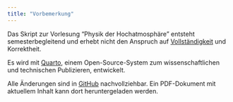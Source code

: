```yaml
---
title: "Vorbemerkung"
---
```


Das Skript zur Vorlesung "Physik der Hochatmosphäre" entsteht semesterbegleitend und erhebt nicht den Anspruch auf [Vollständigkeit](https://imgflip.com/i/6zt09v) und Korrektheit.

Es wird mit [Quarto](http://quarto.org), einem Open-Source-System zum wissenschaftlichen und technischen Publizieren, entwickelt.

Alle Änderungen sind in [GitHub](https://github.com/ruboerner/PDA) nachvollziehbar. Ein PDF-Dokument mit aktuellem Inhalt kann dort heruntergeladen werden.

<!--# TODO: Links einbauen -->
